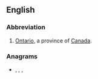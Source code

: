 {{also|Appendix:Variations of "on"}}
==English==

===Abbreviation===
{{rfc-header|Abbreviation}}
{{head|en|abbreviation}}

# [[Ontario]], a province of [[Canada]].

===Anagrams===
* {{l|en|N.O.}}, {{l|en|No}}, {{l|en|no}}, {{l|en|no.}}